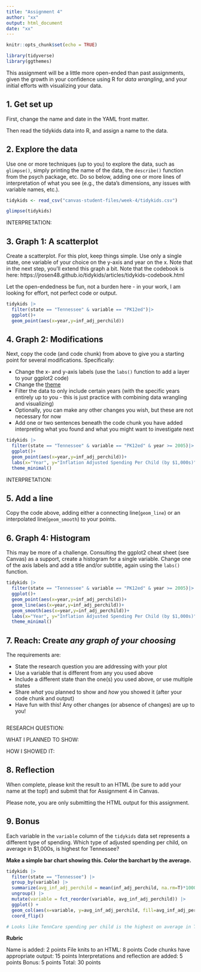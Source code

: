 ```yaml
---
title: "Assignment 4"
author: "xx"
output: html_document
date: "xx"
---
```


```r
knitr::opts_chunk$set(echo = TRUE)

library(tidyverse)
library(ggthemes)
```

This assignment will be a little more open-ended than past assignments, given the growth in your confidence using R for _data wrangling_, and your initial efforts with visualizing your data.

## 1. Get set up

First, change the name and date in the YAML front matter. 

Then read the tidykids data into R, and assign a name to the data. 

## 2. Explore the data

Use one or more techniques (up to you) to explore the data, such as `glimpse()`, simply printing the name of the data, the `describe()` function from the psych package, etc. Do so below, adding one or more lines of interpretation of what you see (e.g., the data's dimensions, any issues with variable names, etc.).

```r
tidykids <- read_csv("canvas-student-files/week-4/tidykids.csv")

glimpse(tidykids)
```

INTERPRETATION:

## 3. Graph 1: A scatterplot

Create a scatterplot. For this plot, keep things simple. Use only a single state, one variable of your choice on the y-axis and year on the x. Note that in the next step, you'll extend this graph a bit. Note that the codebook is here: https://jrosen48.github.io/tidykids/articles/tidykids-codebook.html

Let the open-endedness be fun, not a burden here - in your work, I am looking for effort, not perfect code or output.

```r

tidykids |>
  filter(state == "Tennessee" & variable == "PK12ed")|>
  ggplot()+
  geom_point(aes(x=year,y=inf_adj_perchild))

```

## 4. Graph 2: Modifications

Next, copy the code (and code chunk) from above to give you a starting point for several modifications. Specifically:

- Change the x- and y-axis labels (use the `labs()` function to add a layer to your ggplot2 code)
- Change the [theme](https://ggplot2.tidyverse.org/reference/ggtheme.html)
- Filter the data to only include certain years (with the specific years entirely up to you - this is just practice with combining data wrangling and visualizing)
- Optionally, you can make any other changes you wish, but these are not necessary for now
- Add one or two sentences beneath the code chunk you have added interpreting what you found and what you might want to investigate next

```r

tidykids |>
  filter(state == "Tennessee" & variable == "PK12ed" & year >= 2005)|>
  ggplot()+
  geom_point(aes(x=year,y=inf_adj_perchild))+
  labs(x="Year", y="Inflation Adjusted Spending Per Child (by $1,000s)") +
  theme_minimal()

```

INTERPRETATION:

## 5. Add a line

Copy the code above, adding either a connecting line(`geom_line`) or an interpolated line(`geom_smooth`) to your points. 

## 6. Graph 4: Histogram

This may be more of a challenge. Consulting the ggplot2 cheat sheet (see Canvas) as a support, create a histogram for a single variable. Change one of the axis labels and add a title and/or subtitle, again using the `labs()` function.

```r

tidykids |>
  filter(state == "Tennessee" & variable == "PK12ed" & year >= 2005)|>
  ggplot()+
  geom_point(aes(x=year,y=inf_adj_perchild))+
  geom_line(aes(x=year,y=inf_adj_perchild))+
  geom_smooth(aes(x=year,y=inf_adj_perchild))+
  labs(x="Year", y="Inflation Adjusted Spending Per Child (by $1,000s)") +
  theme_minimal()

```

## 7. Reach: Create _any graph of your choosing_ 

The requirements are:

- State the research question you are addressing with your plot
- Use a variable that is different from any you used above
- Include a different state than the one(s) you used above, or use multiple states
- Share _what_ you planned to show and _how_ you showed it (after your code chunk and output)
- Have fun with this! Any other changes (or absence of changes) are up to you!

```r

```

RESEARCH QUESTION:

WHAT I PLANNED TO SHOW:

HOW I SHOWED IT:

## 8. Reflection

When complete, please knit the result to an HTML (be sure to add your name at the top!) and submit that for Assignment 4 in Canvas. 

Please note, you are only submitting the HTML output for this assignment.  

## 9. Bonus

Each variable in the `variable` column of the `tidykids` data set represents a different type of spending. Which type of adjusted spending per child, on average in $1,000s, is highest for Tennessee? 

**Make a simple bar chart showing this. Color the barchart by the average.**

```r
tidykids |>
  filter(state == "Tennessee") |>
  group_by(variable) |>
  summarize(avg_inf_adj_perchild = mean(inf_adj_perchild, na.rm=T)*1000) |>
  ungroup() |>
  mutate(variable = fct_reorder(variable, avg_inf_adj_perchild)) |>
  ggplot() +
  geom_col(aes(x=variable, y=avg_inf_adj_perchild, fill=avg_inf_adj_perchild)) +
  coord_flip()

# Looks like TennCare spending per child is the highest on average in Tennessee.
```

**Rubric**

Name is added: 2 points
File knits to an HTML: 8 points
Code chunks have appropriate output: 15 points
Interpretations and reflection are added: 5 points
Bonus: 5 points
Total: 30 points
